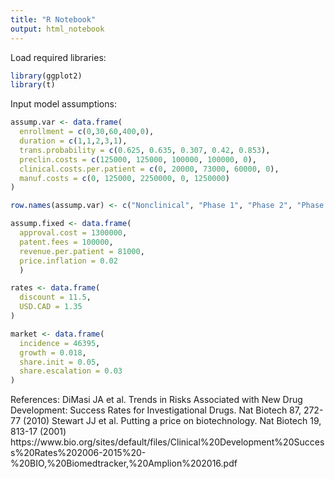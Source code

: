```yaml
---
title: "R Notebook"
output: html_notebook
---
```


Load required libraries:
```r
library(ggplot2)
library(t)

```


Input model assumptions:
```r
assump.var <- data.frame(
  enrollment = c(0,30,60,400,0),
  duration = c(1,1,2,3,1),
  trans.probability = c(0.625, 0.635, 0.307, 0.42, 0.853),
  preclin.costs = c(125000, 125000, 100000, 100000, 0),
  clinical.costs.per.patient = c(0, 20000, 73000, 60000, 0),
  manuf.costs = c(0, 125000, 2250000, 0, 1250000)
)

row.names(assump.var) <- c("Nonclinical", "Phase 1", "Phase 2", "Phase 3", "Approval")

assump.fixed <- data.frame(
  approval.cost = 1300000,
  patent.fees = 100000,
  revenue.per.patient = 81000,
  price.inflation = 0.02
  )

rates <- data.frame(
  discount = 11.5,
  USD.CAD = 1.35
)

market <- data.frame(
  incidence = 46395,
  growth = 0.018,
  share.init = 0.05,
  share.escalation = 0.03
)

```
References:
DiMasi JA et al. Trends in Risks Associated with New Drug Development: Success Rates for Investigational Drugs. Nat Biotech 87, 272-77 (2010)
Stewart JJ et al. Putting a price on biotechnology. Nat Biotech 19, 813-17 (2001)
https://www.bio.org/sites/default/files/Clinical%20Development%20Success%20Rates%202006-2015%20-%20BIO,%20Biomedtracker,%20Amplion%202016.pdf





